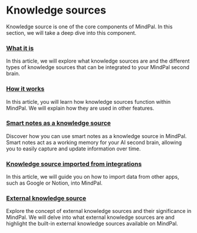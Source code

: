 # Knowledge sources

Knowledge source is one of the core components of MindPal. In this section, we will take a deep dive into this component.

 
<Steps>

### [What it is](/features/knowledge-source/what-it-is)

In this article, we will explore what knowledge sources are and the different types of knowledge sources that can be integrated to your MindPal second brain.

### [How it works](/features/knowledge-source/how-it-works)

In this article, you will learn how knowledge sources function within MindPal. We will explain how they are used in other features.

### [Smart notes as a knowledge source](/features/knowledge-source/smart-notes-as-a-knowledge-source)

Discover how you can use smart notes as a knowledge source in MindPal. Smart notes act as a working memory for your AI second brain, allowing you to easily capture and update information over time.

### [Knowledge source imported from integrations](/features/knowledge-source/integrations)

In this article, we will guide you on how to import data from other apps, such as Google or Notion, into MindPal.

### [External knowledge source](/features/knowledge-source/external-knowledge-source)

Explore the concept of external knowledge sources and their significance in MindPal. We will delve into what external knowledge sources are and highlight the built-in external knowledge sources available on MindPal.

</Steps>


<PageFooter />
